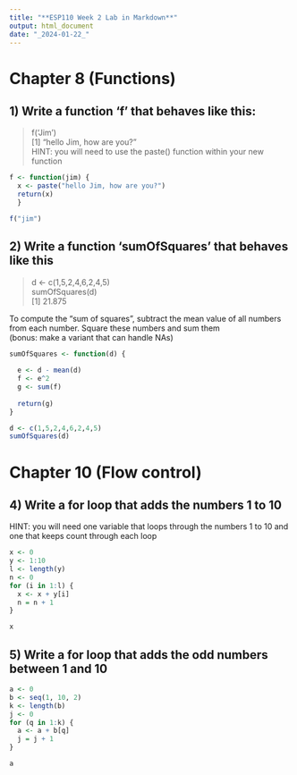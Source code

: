 ```yaml
---
title: "**ESP110 Week 2 Lab in Markdown**"
output: html_document
date: "_2024-01-22_"
---
```


  

# Chapter 8  (Functions)  


## 1) Write a function 'f' that behaves like this:

 > f('Jim')  
 [1] "hello Jim, how are you?"  
 HINT: you will need to use the paste() function within your new function  
 
 
```r
f <- function(jim) {
  x <- paste("hello Jim, how are you?")
  return(x)
  }

f("jim")
```

## 2) Write a function 'sumOfSquares' that behaves like this  

> d <- c(1,5,2,4,6,2,4,5)  
> sumOfSquares(d)  
[1] 21.875  

To compute the "sum of squares", subtract the mean value of all numbers from each number. 
Square these numbers and sum them  
(bonus: make a variant that can handle NAs)  

```r
sumOfSquares <- function(d) {
  
  e <- d - mean(d)
  f <- e^2 
  g <- sum(f) 
  
  return(g)
}

d <- c(1,5,2,4,6,2,4,5)
sumOfSquares(d)
```

# Chapter 10  (Flow control)  

## 4) Write a for loop that adds the numbers 1 to 10  
HINT: you will need one variable that loops through the numbers 1 to 10 and one that keeps count through each loop  

```r
x <- 0
y <- 1:10
l <- length(y)
n <- 0
for (i in 1:l) {
  x <- x + y[i] 
  n = n + 1
}

x

```

## 5) Write a for loop that adds the odd numbers between 1 and 10  

```r
a <- 0
b <- seq(1, 10, 2)
k <- length(b) 
j <- 0
for (q in 1:k) {
  a <- a + b[q]
  j = j + 1
}

a

```





